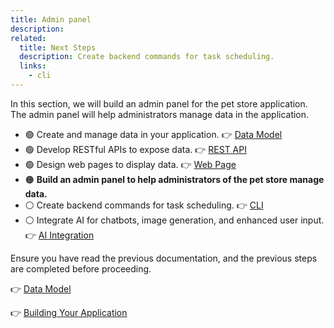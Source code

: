 ```yaml
---
title: Admin panel
description:
related:
  title: Next Steps
  description: Create backend commands for task scheduling.
  links:
    - cli
---
```


In this section, we will build an admin panel for the pet store application. The admin panel will help administrators manage data in the application.

- 🟢 Create and manage data in your application. 👉 [Data Model](data-model)
- 🟢 Develop RESTful APIs to expose data. 👉 [REST API](rest-api)
- 🟢 Design web pages to display data. 👉 [Web Page](web-page)
- 🟠 **Build an admin panel to help administrators of the pet store manage data.**
- ⚪ Create backend commands for task scheduling. 👉 [CLI](cli)
- ⚪ Integrate AI for chatbots, image generation, and enhanced user input. 👉 [AI Integration](ai-integration)

Ensure you have read the previous documentation, and the previous steps are completed before proceeding.

👉 [Data Model](data-model)

👉 [Building Your Application](../building-your-application)
